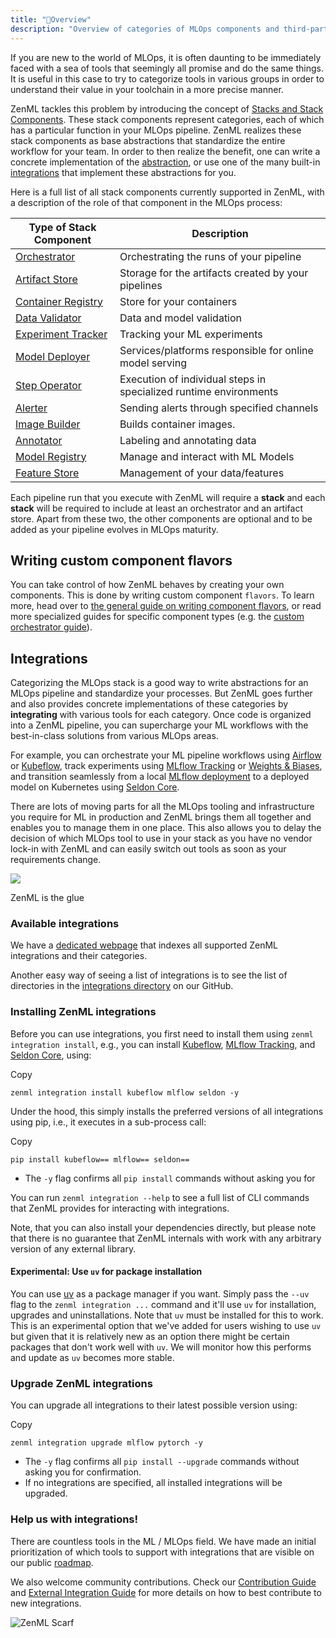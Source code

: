 ```yaml
---
title: "📜Overview"
description: "Overview of categories of MLOps components and third-party integrations."
---
```


If you are new to the world of MLOps, it is often daunting to be immediately faced with a sea of tools that seemingly all promise and do the same things. It is useful in this case to try to categorize tools in various groups in order to understand their value in your toolchain in a more precise manner.

ZenML tackles this problem by introducing the concept of [Stacks and Stack Components](/user-guide/production-guide/understand-stacks). These stack components represent categories, each of which has a particular function in your MLOps pipeline. ZenML realizes these stack components as base abstractions that standardize the entire workflow for your team. In order to then realize the benefit, one can write a concrete implementation of the [abstraction](/how-to/stack-deployment/implement-a-custom-stack-component), or use one of the many built-in [integrations](/stack-components/component-guide) that implement these abstractions for you.

Here is a full list of all stack components currently supported in ZenML, with a description of the role of that component in the MLOps process:

| **Type of Stack Component**                                  | **Description**                                                   |
| ------------------------------------------------------------ | ----------------------------------------------------------------- |
| [Orchestrator](/stack-components/orchestrators)              | Orchestrating the runs of your pipeline                           |
| [Artifact Store](/stack-components/artifact-stores)          | Storage for the artifacts created by your pipelines               |
| [Container Registry](/stack-components/container-registries) | Store for your containers                                         |
| [Data Validator](/stack-components/data-validators)          | Data and model validation                                         |
| [Experiment Tracker](/stack-components/experiment-trackers)  | Tracking your ML experiments                                      |
| [Model Deployer](/stack-components/model-deployers)          | Services/platforms responsible for online model serving           |
| [Step Operator](/stack-components/step-operators)            | Execution of individual steps in specialized runtime environments |
| [Alerter](/stack-components/alerters)                        | Sending alerts through specified channels                         |
| [Image Builder](/stack-components/image-builders)            | Builds container images.                                          |
| [Annotator](/stack-components/annotators)                    | Labeling and annotating data                                      |
| [Model Registry](/stack-components/model-registries)         | Manage and interact with ML Models                                |
| [Feature Store](/stack-components/feature-stores)            | Management of your data/features                                  |

Each pipeline run that you execute with ZenML will require a **stack** and each **stack** will be required to include at least an orchestrator and an artifact store. Apart from these two, the other components are optional and to be added as your pipeline evolves in MLOps maturity.

## Writing custom component flavors

You can take control of how ZenML behaves by creating your own components. This is done by writing custom component `flavors`. To learn more, head over to [the general guide on writing component flavors](/how-to/stack-deployment/implement-a-custom-stack-component), or read more specialized guides for specific component types (e.g. the [custom orchestrator guide](/stack-components/orchestrators/custom)).

## Integrations

Categorizing the MLOps stack is a good way to write abstractions for an MLOps pipeline and standardize your processes. But ZenML goes further and also provides concrete implementations of these categories by **integrating** with various tools for each category. Once code is organized into a ZenML pipeline, you can supercharge your ML workflows with the best-in-class solutions from various MLOps areas.

For example, you can orchestrate your ML pipeline workflows using [Airflow](/stack-components/orchestrators/airflow) or [Kubeflow](/stack-components/orchestrators/kubeflow), track experiments using [MLflow Tracking](/stack-components/experiment-trackers/mlflow) or [Weights & Biases](/stack-components/experiment-trackers/wandb), and transition seamlessly from a local [MLflow deployment](/stack-components/model-deployers/mlflow) to a deployed model on Kubernetes using [Seldon Core](/stack-components/model-deployers/seldon).

There are lots of moving parts for all the MLOps tooling and infrastructure you require for ML in production and ZenML brings them all together and enables you to manage them in one place. This also allows you to delay the decision of which MLOps tool to use in your stack as you have no vendor lock-in with ZenML and can easily switch out tools as soon as your requirements change.

![](/images/stack-components/files%2Fv0%2Fb%2Fgitbook-x-prod.appspot.com%2Fo%2Fspaces%252FSXceRPgF1t4PqY7HbePb%252Fuploads%252Fgit-blob-1942b698a139e0bf477d4f40da16937b76cbf58b%252Fzenml-is-the-glue.jpeg)

ZenML is the glue

### Available integrations

We have a [dedicated webpage](https://zenml.io/integrations) that indexes all supported ZenML integrations and their categories.

Another easy way of seeing a list of integrations is to see the list of directories in the [integrations directory](https://github.com/zenml-io/zenml/tree/main/src/zenml/integrations) on our GitHub.

### Installing ZenML integrations

Before you can use integrations, you first need to install them using `zenml integration install`, e.g., you can install [Kubeflow](/stack-components/orchestrators/kubeflow), [MLflow Tracking](/stack-components/experiment-trackers/mlflow), and [Seldon Core](/stack-components/model-deployers/seldon), using:

Copy

```
zenml integration install kubeflow mlflow seldon -y
```

Under the hood, this simply installs the preferred versions of all integrations using pip, i.e., it executes in a sub-process call:

Copy

```
pip install kubeflow== mlflow== seldon==
```

* The `-y` flag confirms all `pip install` commands without asking you for

You can run `zenml integration --help` to see a full list of CLI commands that ZenML provides for interacting with integrations.

Note, that you can also install your dependencies directly, but please note that there is no guarantee that ZenML internals with work with any arbitrary version of any external library.

#### Experimental: Use `uv` for package installation

You can use [uv](https://github.com/astral-sh/uv) as a package manager if you want. Simply pass the `--uv` flag to the `zenml integration ...` command and it'll use `uv` for installation, upgrades and uninstallations. Note that `uv` must be installed for this to work. This is an experimental option that we've added for users wishing to use `uv` but given that it is relatively new as an option there might be certain packages that don't work well with `uv`. We will monitor how this performs and update as `uv` becomes more stable.

### Upgrade ZenML integrations

You can upgrade all integrations to their latest possible version using:

Copy

```
zenml integration upgrade mlflow pytorch -y
```

* The `-y` flag confirms all `pip install --upgrade` commands without asking you for confirmation.
* If no integrations are specified, all installed integrations will be upgraded.

### Help us with integrations!

There are countless tools in the ML / MLOps field. We have made an initial prioritization of which tools to support with integrations that are visible on our public [roadmap](https://zenml.io/roadmap).

We also welcome community contributions. Check our [Contribution Guide](https://github.com/zenml-io/zenml/blob/main/CONTRIBUTING.md) and [External Integration Guide](https://github.com/zenml-io/zenml/blob/main/src/zenml/integrations/README.md) for more details on how to best contribute to new integrations.

![ZenML Scarf](/images/stack-components)